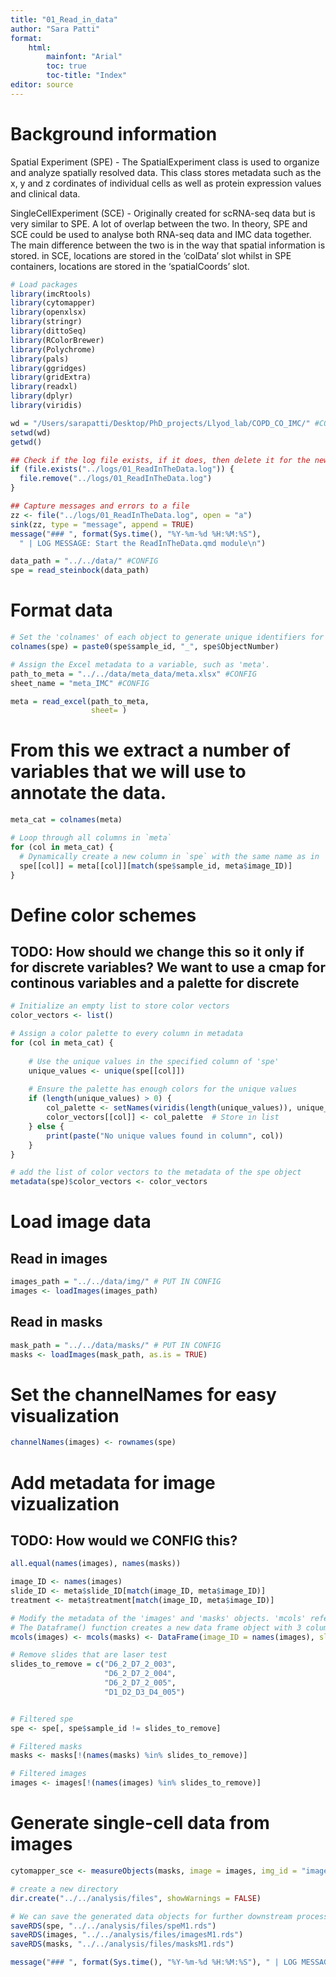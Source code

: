 ```yaml
---
title: "01_Read_in_data"
author: "Sara Patti"
format: 
    html:
        mainfont: "Arial"
        toc: true
        toc-title: "Index"
editor: source
---
```


# Background information

Spatial Experiment (SPE) - The SpatialExperiment class is used to organize and analyze spatially resolved data. This class stores metadata such as the x, y and z cordinates of individual cells as well as protein expression values and clinical data.

SingleCellExperiment (SCE) - Originally created for scRNA-seq data but is very similar to SPE. A lot of overlap between the two. In theory, SPE and SCE could be used to analyse both RNA-seq data and IMC data together. The main difference between the two is in the way that spatial information is stored. in SCE, locations are stored in the 'colData' slot whilst in SPE containers, locations are stored in the 'spatialCoords' slot.


```r
# Load packages
library(imcRtools) 
library(cytomapper) 
library(openxlsx) 
library(stringr) 
library(dittoSeq)
library(RColorBrewer)
library(Polychrome)
library(pals)
library(ggridges)
library(gridExtra)
library(readxl)
library(dplyr)
library(viridis)
```

```r
wd = "/Users/sarapatti/Desktop/PhD_projects/Llyod_lab/COPD_CO_IMC/" #CONFIG
setwd(wd)
getwd()
```


```r
## Check if the log file exists, if it does, then delete it for the new run
if (file.exists("../logs/01_ReadInTheData.log")) {
  file.remove("../logs/01_ReadInTheData.log")
}

## Capture messages and errors to a file
zz <- file("../logs/01_ReadInTheData.log", open = "a")
sink(zz, type = "message", append = TRUE)
message("### ", format(Sys.time(), "%Y-%m-%d %H:%M:%S"),
  " | LOG MESSAGE: Start the ReadInTheData.qmd module\n")
```


```r
data_path = "../../data/" #CONFIG
spe = read_steinbock(data_path) 
```

# Format data

```r
# Set the 'colnames' of each object to generate unique identifiers for each cell.
colnames(spe) = paste0(spe$sample_id, "_", spe$ObjectNumber)
```

```r
# Assign the Excel metadata to a variable, such as 'meta'.
path_to_meta = "../../data/meta_data/meta.xlsx" #CONFIG
sheet_name = "meta_IMC" #CONFIG

meta = read_excel(path_to_meta, 
                  sheet= ) 
```

# From this we extract a number of variables that we will use to annotate the data.

```r
meta_cat = colnames(meta)

# Loop through all columns in `meta`
for (col in meta_cat) {
  # Dynamically create a new column in `spe` with the same name as in `meta`
  spe[[col]] = meta[[col]][match(spe$sample_id, meta$image_ID)]
}
```



# Define color schemes
## TODO: How should we change this so it only if for discrete variables? We want to use a cmap for continous variables and a palette for discrete 
```r
# Initialize an empty list to store color vectors
color_vectors <- list()  

# Assign a color palette to every column in metadata
for (col in meta_cat) {
    
    # Use the unique values in the specified column of 'spe'
    unique_values <- unique(spe[[col]])
    
    # Ensure the palette has enough colors for the unique values
    if (length(unique_values) > 0) {
        col_palette <- setNames(viridis(length(unique_values)), unique_values)
        color_vectors[[col]] <- col_palette  # Store in list
    } else {
        print(paste("No unique values found in column", col))
    }
}

# add the list of color vectors to the metadata of the spe object
metadata(spe)$color_vectors <- color_vectors

```


# Load image data

## Read in images
```r
images_path = "../../data/img/" # PUT IN CONFIG
images <- loadImages(images_path) 
```

## Read in masks
```r
mask_path = "../../data/masks/" # PUT IN CONFIG
masks <- loadImages(mask_path, as.is = TRUE)
```

# Set the channelNames for easy visualization
```r
channelNames(images) <- rownames(spe)
```

# Add metadata for image vizualization
## TODO: How would we CONFIG this?
```r
all.equal(names(images), names(masks))

image_ID <- names(images)
slide_ID <- meta$slide_ID[match(image_ID, meta$image_ID)]
treatment <- meta$treatment[match(image_ID, meta$image_ID)]

# Modify the metadata of the 'images' and 'masks' objects. 'mcols' refers to 'metadata columns'. 
# The Dataframe() function creates a new data frame object with 3 columns, each representing metadata information.
mcols(images) <- mcols(masks) <- DataFrame(image_ID = names(images), slide_ID = slide_ID, treatment = treatment)
```
```r
# Remove slides that are laser test
slides_to_remove = c("D6_2_D7_2_003", 
                     "D6_2_D7_2_004", 
                     "D6_2_D7_2_005", 
                     "D1_D2_D3_D4_005")


# Filtered spe
spe <- spe[, spe$sample_id != slides_to_remove]

# Filtered masks
masks <- masks[!(names(masks) %in% slides_to_remove)]

# Filtered images
images <- images[!(names(images) %in% slides_to_remove)]
```


# Generate single-cell data from images
```r
cytomapper_sce <- measureObjects(masks, image = images, img_id = "image_ID")
```

```r
# create a new directory
dir.create("../../analysis/files", showWarnings = FALSE)

# We can save the generated data objects for further downstream processing and analysis.
saveRDS(spe, "../../analysis/files/speM1.rds")
saveRDS(images, "../../analysis/files/imagesM1.rds")
saveRDS(masks, "../../analysis/files/masksM1.rds")
```


```r
message("### ", format(Sys.time(), "%Y-%m-%d %H:%M:%S"), " | LOG MESSAGE: The ReadInTheData.qmd module finished successfully\n")
```

